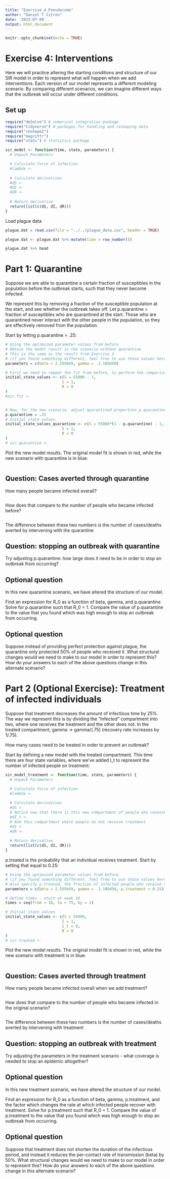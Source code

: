 ```yaml
---
title: "Exercise_4_Pseudocode"
author: "Daniel T Citron"
date: '2023-07-09'
output: html_document
---
```


```r
knitr::opts_chunk$set(echo = TRUE)
```

# Exercise 4: Interventions

Here we will practice altering the starting conditions and structure of our SIR model in order to represent what will happen when we add interventions. Each version of our model represents a different modeling scenario. By comparing different scenarios, we can imagine different ways that the outbreak will occur under different conditions.

## Set up
```r
require("deSolve") # numerical integration package
require("tidyverse") # packages for handling and reshaping data
require("reshape2")
require("magrittr")
require("stats") # statistics package
```

```r
sir_model <- function(time, state, parameters) {
  # Unpack Parameters

  # Calculate force of infection
  #lambda <- 
  
  # Calculate derivatives
  #dS <-
  #dI <- 
  #dR <- 
  
  # Return derivative
  return(list(c(dS, dI, dR)))
}
```

Load plague data
```r
plague.dat = read.csv(file = "../../plague_data.csv", header = TRUE)

plague.dat <- plague.dat %>% mutate(time = row_number())

plague.dat %>% head
```

# Part 1: Quarantine
Suppose we are able to quarantine a certain fraction of susceptibles in the population before the outbreak starts, such that they never become infected.

We represent this by removing a fraction of the susceptible population at the start, and see whether the outbreak takes off. Let p.quarantine = fraction of susceptibles who are quarantined at the start. Those who are quarantined never interact with the other people in the population, so they are effectively removed from the population.

Start by letting p.quarantine = .25:
```r
# Using the optimized parameter values from before
# Obtain the model result in the scenario without quarantine
# This is the same as the result from Exercise 3
# (if you found something different, feel free to use those values here)
parameters = c(beta = 2.559449, gamma =  2.109450)

# First we need to repeat the fit from before, to perform the comparison
initial_state_values <- c(S = 55000 - 1,
                         I = 1,
                         R = 0
)
#sir.fit <- 


# Now, for the new scenario, adjust quarantined proportion p.quarantine here:
p.quarantine = .25
# Initial state values
initial_state_values_quarantine <- c(S = 55000*(1 - p.quarantine) - 1,
                         I = 1,
                         R = 0
)
# sir.quarantine <-
```

Plot the new model results. The original model fit is shown in red, while the new scenario with quarantine is in blue:
```r

```

## Question: Cases averted through quarantine
How many people became infected overall?
```r

```

How does that compare to the number of people who became infected before?
```r

```

The difference between these two numbers is the number of cases/deaths averted by intervening with the quarantine

## Question: stopping an outbreak with quarantine
Try adjusting p.quarantine: how large does it need to be in order to stop an outbreak from occurring?

## Optional question

In this new quarantine scenario, we have altered the structure of our model.

Find an expression for R_0 as a function of beta, gamma, and p.quarantine Solve for p.quarantine such that R_0 = 1. Compare the value of p.quarantine to the value that you found which was high enough to stop an outbreak from occurring.

## Optional question

Suppose instead of providing perfect protection against plague, the quarantine only protected 50% of people who received it. What structural changes would we need to make to our model in order to represent this? How do your answers to each of the above questions change in this alternate scenario?

# Part 2 (Optional Exercise): Treatment of infected individuals
Suppose that treatment decreases the amount of infectious time by 25%. 
The way we represent this is by dividing the "Infected" compartment into two, where one receives the treatment and the other does not. In the treated compartment, gamma -> gamma/(.75) (recovery rate increases by 1/.75).

How many cases need to be treated in order to prevent an outbreak?

Start by defining a new model with the treated compartment. This time there are four state variables, where we've added I_t to represent the number of infected people on treatment:
```r

sir_model_treatment <- function(time, state, parameters) {
  # Unpack Parameters

  # Calculate force of infection
  #lambda <- 
  
  # Calculate derivatives
  #dS <-
  # Notice now that there is this new compartment of people who receive treatment
  #dI_t <- 
  # And this compartment where people do not receive treatment
  #dI <- 
  #dR <- 
  
  # Return derivative
  return(list(c(dS, dI, dR)))
}

```

p.treated is the probability that an individual receives treatment. Start by setting that equal to 0.25:
```r
# Using the optimized parameter values from before
# (if you found something different, feel free to use those values here)
# Also specify p.treated, the fraction of infected people who receive treatment
parameters = c(beta = 2.559449, gamma =  2.109450, p.treatment = 0.25)

# Define times - start at week 10
times = seq(from = 10, to = 75, by = 1)

# Initial state values
initial_state_values <- c(S = 54999,
                         I = 1,
                         I_t = 0,
                         R = 0
)
# sir.treated <- 
```


Plot the new model results. The original model fit is shown in red, while the new scenario with treatment is in blue:
```r

```

## Question: Cases averted through treatment
How many people became infected overall when we add treatment?
```r

```

How does that compare to the number of people who became infected in the original scenario?
```r

```

The difference between these two numbers is the number of cases/deaths averted by intervening with treatment

## Question: stopping an outbreak with treatment
Try adjusting the parameters in the treatment scenario - what coverage is needed to stop an epidemic altogether?

## Optional question

In this new treatment scenario, we have altered the structure of our model.

Find an expression for R_0 as a function of beta, gamma, p.treatment, and the factor which changes the rate at which infected people recover with treatment. Solve for p.treatment such that R_0 = 1. Compare the value of p.treatment to the value that you found which was high enough to stop an outbreak from occurring.

## Optional question

Suppose that treatment does not shorten the duration of the infectious period, and instead it reduces the per-contact rate of transmission (beta) by 50%. What structural changes would we need to make to our model in order to represent this? How do your answers to each of the above questions change in this alternate scenario?

